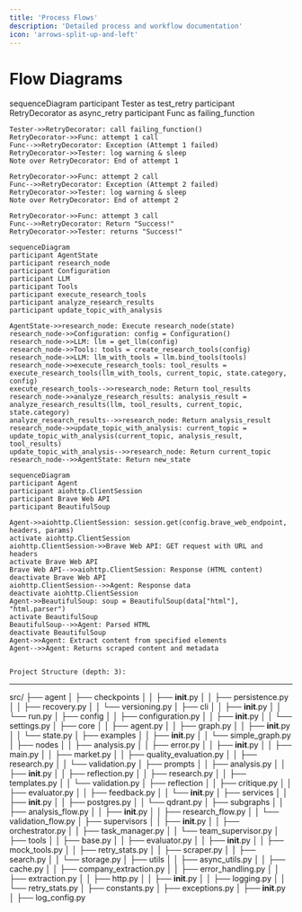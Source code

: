 ---
title: 'Process Flows'
description: 'Detailed process and workflow documentation'
icon: 'arrows-split-up-and-left'
---

# Flow Diagrams

sequenceDiagram
    participant Tester as test_retry
    participant RetryDecorator as async_retry
    participant Func as failing_function

    Tester->>RetryDecorator: call failing_function()
    RetryDecorator->>Func: attempt 1 call
    Func-->>RetryDecorator: Exception (Attempt 1 failed)
    RetryDecorator->>Tester: log warning & sleep
    Note over RetryDecorator: End of attempt 1

    RetryDecorator->>Func: attempt 2 call
    Func-->>RetryDecorator: Exception (Attempt 2 failed)
    RetryDecorator->>Tester: log warning & sleep
    Note over RetryDecorator: End of attempt 2

    RetryDecorator->>Func: attempt 3 call
    Func-->>RetryDecorator: Return "Success!"
    RetryDecorator->>Tester: returns "Success!"

    sequenceDiagram
    participant AgentState
    participant research_node
    participant Configuration
    participant LLM
    participant Tools
    participant execute_research_tools
    participant analyze_research_results
    participant update_topic_with_analysis

    AgentState->>research_node: Execute research_node(state)
    research_node->>Configuration: config = Configuration()
    research_node->>LLM: llm = get_llm(config)
    research_node->>Tools: tools = create_research_tools(config)
    research_node->>LLM: llm_with_tools = llm.bind_tools(tools)
    research_node->>execute_research_tools: tool_results = execute_research_tools(llm_with_tools, current_topic, state.category, config)
    execute_research_tools-->>research_node: Return tool_results
    research_node->>analyze_research_results: analysis_result = analyze_research_results(llm, tool_results, current_topic, state.category)
    analyze_research_results-->>research_node: Return analysis_result
    research_node->>update_topic_with_analysis: current_topic = update_topic_with_analysis(current_topic, analysis_result, tool_results)
    update_topic_with_analysis-->>research_node: Return current_topic
    research_node-->>AgentState: Return new_state
    
    sequenceDiagram
    participant Agent
    participant aiohttp.ClientSession
    participant Brave Web API
    participant BeautifulSoup

    Agent->>aiohttp.ClientSession: session.get(config.brave_web_endpoint, headers, params)
    activate aiohttp.ClientSession
    aiohttp.ClientSession->>Brave Web API: GET request with URL and headers
    activate Brave Web API
    Brave Web API-->>aiohttp.ClientSession: Response (HTML content)
    deactivate Brave Web API
    aiohttp.ClientSession-->>Agent: Response data
    deactivate aiohttp.ClientSession
    Agent->>BeautifulSoup: soup = BeautifulSoup(data["html"], "html.parser")
    activate BeautifulSoup
    BeautifulSoup-->>Agent: Parsed HTML
    deactivate BeautifulSoup
    Agent->>Agent: Extract content from specified elements
    Agent-->>Agent: Returns scraped content and metadata
    

    Project Structure (depth: 3):
----
src/
├── agent
│   ├── checkpoints
│   │   ├── __init__.py
│   │   ├── persistence.py
│   │   ├── recovery.py
│   │   └── versioning.py
│   ├── cli
│   │   ├── __init__.py
│   │   └── run.py
│   ├── config
│   │   ├── configuration.py
│   │   ├── __init__.py
│   │   └── settings.py
│   ├── core
│   │   ├── agent.py
│   │   ├── graph.py
│   │   ├── __init__.py
│   │   └── state.py
│   ├── examples
│   │   ├── __init__.py
│   │   └── simple_graph.py
│   ├── nodes
│   │   ├── analysis.py
│   │   ├── error.py
│   │   ├── __init__.py
│   │   ├── main.py
│   │   ├── market.py
│   │   ├── quality_evaluation.py
│   │   ├── research.py
│   │   └── validation.py
│   ├── prompts
│   │   ├── analysis.py
│   │   ├── __init__.py
│   │   ├── reflection.py
│   │   ├── research.py
│   │   ├── templates.py
│   │   └── validation.py
│   ├── reflection
│   │   ├── critique.py
│   │   ├── evaluator.py
│   │   ├── feedback.py
│   │   └── __init__.py
│   ├── services
│   │   ├── __init__.py
│   │   ├── postgres.py
│   │   └── qdrant.py
│   ├── subgraphs
│   │   ├── analysis_flow.py
│   │   ├── __init__.py
│   │   ├── research_flow.py
│   │   └── validation_flow.py
│   ├── supervisors
│   │   ├── __init__.py
│   │   ├── orchestrator.py
│   │   ├── task_manager.py
│   │   └── team_supervisor.py
│   ├── tools
│   │   ├── base.py
│   │   ├── evaluator.py
│   │   ├── __init__.py
│   │   ├── mock_tools.py
│   │   ├── retry_stats.py
│   │   ├── scraper.py
│   │   ├── search.py
│   │   └── storage.py
│   ├── utils
│   │   ├── async_utils.py
│   │   ├── cache.py
│   │   ├── company_extraction.py
│   │   ├── error_handling.py
│   │   ├── extraction.py
│   │   ├── http.py
│   │   ├── __init__.py
│   │   ├── logging.py
│   │   └── retry_stats.py
│   ├── constants.py
│   ├── exceptions.py
│   ├── __init__.py
│   ├── log_config.py